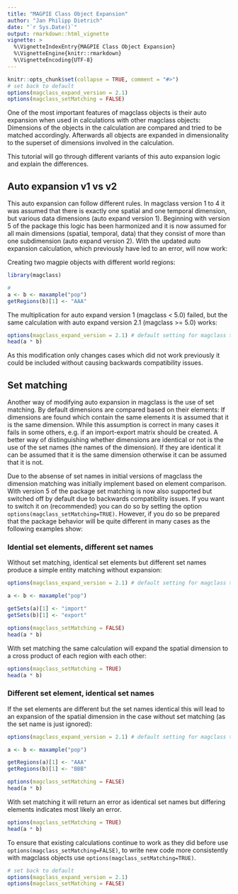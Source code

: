 ```yaml
---
title: "MAGPIE Class Object Expansion"
author: "Jan Philipp Dietrich"
date: "`r Sys.Date()`"
output: rmarkdown::html_vignette
vignette: >
  %\VignetteIndexEntry{MAGPIE Class Object Expansion}
  %\VignetteEngine{knitr::rmarkdown}
  %\VignetteEncoding{UTF-8}
---
```


```r
knitr::opts_chunk$set(collapse = TRUE, comment = "#>")
# set back to default
options(magclass_expand_version = 2.1)
options(magclass_setMatching = FALSE)
```

One of the most important features of magclass objects is their auto expansion when used in calculations with other magclass objects: Dimensions of the objects in the calculation are compared and tried to be matched accordingly. Afterwards all objects are expanded in dimensionality to the superset of dimensions involved in the calculation.

This tutorial will go through different variants of this auto expansion logic and explain the differences.

## Auto expansion v1 vs v2

This auto expansion can follow different rules. In magclass version 1 to 4 it was assumed that there is exactly one spatial and one temporal dimension, but various data dimensions (auto expand version 1). Beginning with version 5 of the package this logic has been harmonized and it is now assumed for all main dimensions (spatial, temporal, data) that they consist of more than one subdimension (auto expand version 2). 
With the updated auto expansion calculation, which previously have led to an error, will now work:

Creating two magpie objects with different world regions:
```r
library(magclass)

#
a <- b <- maxample("pop")
getRegions(b)[1] <- "AAA"
```

The multiplication for auto expand version 1 (magclass < 5.0) failed, but the same calculation with auto expand version 2.1 (magclass >= 5.0) works:
```r

options(magclass_expand_version = 2.1) # default setting for magclass >= 5.0
head(a * b)
```

As this modification only changes cases which did not work previously it could be included without causing backwards compatibility issues. 

## Set matching

Another way of modifying auto expansion in magclass is the use of set matching. By default dimensions are compared based on their elements: If dimensions are found which contain the same elements it is assumed that it is the same dimension. While this assumption is correct in many cases it fails in some others, e.g. if an import-export matrix should be created. 
A better way of distinguishing whether dimensions are identical or not is the use of the set names (the names of the dimension). If they are identical it can be assumed that it is the same dimension otherwise it can be assumed that it is not.

Due to the absense of set names in initial versions of magclass the dimension matching was initially implement based on element comparison. With version 5 of the package set matching is now also supported but switched off by default due to backwards compatibility issues. If you want to switch it on (recommended) you can do so by setting the option `options(magclass_setMatching=TRUE)`. However, if you do so be prepared that the package behavior will be quite different in many cases as the following examples show:

### Idential set elements, different set names

Without set matching, identical set elements but different set names produce a simple entity matching without expansion:

```r
options(magclass_expand_version = 2.1) # default setting for magclass >= 5.0

a <- b <- maxample("pop")

getSets(a)[1] <- "import"
getSets(b)[1] <- "export"

options(magclass_setMatching = FALSE)
head(a * b)
```

With set matching the same calculation will expand the spatial dimension to a cross product of each region with each other:

```r
options(magclass_setMatching = TRUE)
head(a * b)
```

### Different set element, identical set names

If the set elements are different but the set names identical this will lead to an expansion of the spatial dimension in the case without set matching (as the set name is just ignored):

```r
options(magclass_expand_version = 2.1) # default setting for magclass >= 5.0

a <- b <- maxample("pop")

getRegions(a)[1] <- "AAA"
getRegions(b)[1] <- "BBB"

options(magclass_setMatching = FALSE)
head(a * b)
```

With set matching it will return an error as identical set names but differing elements indicates most likely an error.

```r
options(magclass_setMatching = TRUE)
head(a * b)
```

To ensure that existing calculations continue to work as they did before use `options(magclass_setMatching=FALSE)`, to write new code more consistently with magclass objects use `options(magclass_setMatching=TRUE)`.

```r
# set back to default
options(magclass_expand_version = 2.1)
options(magclass_setMatching = FALSE)
```
